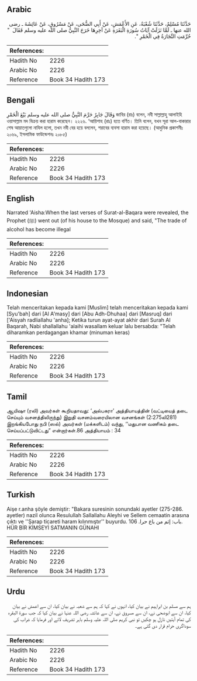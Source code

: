 ## Arabic


<div dir="rtl" lang="ar" style={{fontSize:'larger',backgroundColor:'#f8f9fa',padding:20}}>
حَدَّثَنَا مُسْلِمٌ، حَدَّثَنَا شُعْبَةُ، عَنِ الأَعْمَشِ، عَنْ أَبِي الضُّحَى، عَنْ مَسْرُوقٍ، عَنْ عَائِشَةَ ـ رضى الله عنها ـ لَمَّا نَزَلَتْ آيَاتُ سُورَةِ الْبَقَرَةِ عَنْ آخِرِهَا خَرَجَ النَّبِيُّ صلى الله عليه وسلم فَقَالَ ‏ "‏ حُرِّمَتِ التِّجَارَةُ فِي الْخَمْرِ ‏"‏‏.‏
</div>
<div style={{backgroundColor:'#f8f9fa',padding:20, marginBottom: 10}}><table> <thead> <tr> <th>References:</th> <th></th> </tr> </thead> <tbody><tr><td>Hadith No</td><td>2226</td></tr><tr><td>Arabic No</td><td>2226</td></tr><tr><td>Reference</td><td>Book 34 Hadith 173</td></tr></tbody></table></div>

## Bengali


<div dir="ltr" lang="bn" style={{fontSize:'larger',backgroundColor:'#f8f9fa',padding:20}}>
وَقَالَ جَابِرٌ حَرَّمَ النَّبِيُّ صلى الله عليه وسلم بَيْعَ الْخَمْرِ জাবির (রাঃ) বলেন, নবী সাল্লাল্লাহু আলাইহি ওয়াসাল্লাম মদ বিক্রয় করা হারাম করেছেন। ২২২৬. ‘আয়িশাহ (রাঃ) হতে বর্ণিত। তিনি বলেন, যখন সূরা আল-বাকারার শেষ আয়াতগুলো নাযিল হলো, তখন নবী বের হয়ে বললেন, শরাবের ব্যবসা হারাম করা হয়েছে। (আধুনিক প্রকাশনীঃ ২০৬৯, ইসলামিক ফাউন্ডেশনঃ ২০৮৫)
</div>
<div style={{backgroundColor:'#f8f9fa',padding:20, marginBottom: 10}}><table> <thead> <tr> <th>References:</th> <th></th> </tr> </thead> <tbody><tr><td>Hadith No</td><td>2226</td></tr><tr><td>Arabic No</td><td>2226</td></tr><tr><td>Reference</td><td>Book 34 Hadith 173</td></tr></tbody></table></div>

## English


<div dir="ltr" lang="en" style={{fontSize:'larger',backgroundColor:'#f8f9fa',padding:20}}>
Narrated 'Aisha:When the last verses of Surat-al-Baqara were revealed, the Prophet (ﷺ) went out (of his house to the Mosque) and said, "The trade of alcohol has become illegal
</div>
<div style={{backgroundColor:'#f8f9fa',padding:20, marginBottom: 10}}><table> <thead> <tr> <th>References:</th> <th></th> </tr> </thead> <tbody><tr><td>Hadith No</td><td>2226</td></tr><tr><td>Arabic No</td><td>2226</td></tr><tr><td>Reference</td><td>Book 34 Hadith 173</td></tr></tbody></table></div>

## Indonesian


<div dir="ltr" lang="id" style={{fontSize:'larger',backgroundColor:'#f8f9fa',padding:20}}>
Telah menceritakan kepada kami [Muslim] telah menceritakan kepada kami [Syu'bah] dari [Al A'masy] dari [Abu Adh-Dhuhaa] dari [Masruq] dari ['Aisyah radliallahu 'anha]; Ketika turun ayat-ayat akhir dari Surah Al Baqarah, Nabi shallallahu 'alaihi wasallam keluar lalu bersabda: "Telah diharamkan perdagangan khamar (minuman keras)
</div>
<div style={{backgroundColor:'#f8f9fa',padding:20, marginBottom: 10}}><table> <thead> <tr> <th>References:</th> <th></th> </tr> </thead> <tbody><tr><td>Hadith No</td><td>2226</td></tr><tr><td>Arabic No</td><td>2226</td></tr><tr><td>Reference</td><td>Book 34 Hadith 173</td></tr></tbody></table></div>

## Tamil


<div dir="ltr" lang="ta" style={{fontSize:'larger',backgroundColor:'#f8f9fa',padding:20}}>
ஆயிஷா (ரலி) அவர்கள் கூறியதாவது: ‘அல்பகரா’ அத்தியாயத்தின் (வட்டியைத் தடை செய்யும் வசனத்திலிருந்து) இறுதி வசனம்வரையிலான வசனங்கள் (2:275லி281) இறங்கியபோது நபி (ஸல்) அவர்கள் (மக்களிடம்) வந்து, ‘‘மதுபான வணிகம் தடை செய்யப்பட்டுவிட்டது” என்றார்கள்.86 அத்தியாயம் : 34
</div>
<div style={{backgroundColor:'#f8f9fa',padding:20, marginBottom: 10}}><table> <thead> <tr> <th>References:</th> <th></th> </tr> </thead> <tbody><tr><td>Hadith No</td><td>2226</td></tr><tr><td>Arabic No</td><td>2226</td></tr><tr><td>Reference</td><td>Book 34 Hadith 173</td></tr></tbody></table></div>

## Turkish


<div dir="ltr" lang="tr" style={{fontSize:'larger',backgroundColor:'#f8f9fa',padding:20}}>
Aişe r.anha şöyle demiştir: "Bakara suresinin sonundaki ayetler (275-286. ayetler) nazil olunca Resulullah Sallallahu Aleyhi ve Sellem cemaatin arasına çıktı ve ''Şarap ticareti haram kılınmıştır'' buyurdu. باب: إثم من باع حرا. 106. HÜR BİR KİMSEYİ SATMANIN GÜNAHI
</div>
<div style={{backgroundColor:'#f8f9fa',padding:20, marginBottom: 10}}><table> <thead> <tr> <th>References:</th> <th></th> </tr> </thead> <tbody><tr><td>Hadith No</td><td>2226</td></tr><tr><td>Arabic No</td><td>2226</td></tr><tr><td>Reference</td><td>Book 34 Hadith 173</td></tr></tbody></table></div>

## Urdu


<div dir="rtl" lang="ur" style={{fontSize:'larger',backgroundColor:'#f8f9fa',padding:20}}>
ہم سے مسلم بن ابراہیم نے بیان کیا، انہوں نے کہا کہ ہم سے شعبہ نے بیان کیا، ان سے اعمش نے بیان کیا، ان سے ابوضحی نے، ان سے مسروق نے، ان سے عائشہ رضی اللہ عنہا نے بیان کیا کہ جب سورۃ البقرہ کی تمام آیتیں نازل ہو چکیں تو نبی کریم صلی اللہ علیہ وسلم باہر تشریف لائے اور فرمایا کہ شراب کی سوداگری حرام قرار دی گئی ہے۔
</div>
<div style={{backgroundColor:'#f8f9fa',padding:20, marginBottom: 10}}><table> <thead> <tr> <th>References:</th> <th></th> </tr> </thead> <tbody><tr><td>Hadith No</td><td>2226</td></tr><tr><td>Arabic No</td><td>2226</td></tr><tr><td>Reference</td><td>Book 34 Hadith 173</td></tr></tbody></table></div>